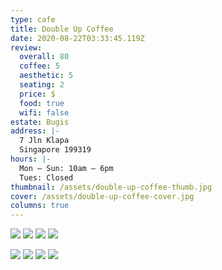 ```yaml
---
type: cafe
title: Double Up Coffee
date: 2020-08-22T03:33:45.119Z
review:
  overall: 80
  coffee: 5
  aesthetic: 5
  seating: 2
  price: $
  food: true
  wifi: false
estate: Bugis
address: |-
  7 Jln Klapa
  Singapore 199319
hours: |-
  Mon — Sun: 10am — 6pm
  Tues: Closed
thumbnail: /assets/double-up-coffee-thumb.jpg
cover: /assets/double-up-coffee-cover.jpg
columns: true
---
```



<Column left={true}>

  ![](../../static/assets/double-up-coffee-1.jpg)
  ![](../../static/assets/double-up-coffee-5.jpg)
  ![](../../static/assets/double-up-coffee-3.jpg)
  ![](../../static/assets/double-up-coffee-8.jpg)

</Column>
<Column left={false}>

  ![](../../static/assets/double-up-coffee-2.jpg)
  ![](../../static/assets/double-up-coffee-6.jpg)
  ![](../../static/assets/double-up-coffee-4.jpg)
  ![](../../static/assets/double-up-coffee-7.jpg)

</Column>


